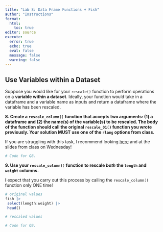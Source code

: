 ```yaml
---
title: "Lab 8: Data Frame Functions + Fish"
author: "Instructions"
format: 
  html:
    toc: true
editor: source
execute: 
  error: true
  echo: true
  eval: false
  message: false
  warning: false
---
```


## Use Variables within a Dataset

Suppose you would like for your `rescale()` function to perform operations on a **variable within a dataset**. Ideally, your function would take in a dataframe and a variable name as inputs and return a dataframe where the variable has been rescaled.

**8. Create a `rescale_column()` function that accepts two arguments: (1) a dataframe and (2) the name(s) of the variable(s) to be rescaled. The body of the function should call the original `rescale_01()` function you wrote previously. Your solution MUST use one of the `rlang` options from class.**

::: callout-tip

If you are struggling with this task, I recommend looking [here](https://rlang.r-lib.org/reference/topic-defuse.html) and  at the slides from class on Wednesday!

:::

```r
# Code for Q8.
```

**9. Use your `rescale_column()` function to rescale *both* the `length` and `weight` columns.**

::: callout-warning

I expect that you carry out this process by calling the `rescale_column()` function only ONE time!

:::

```r
# original values
fish |> 
 select(length:weight) |> 
 head()

# rescaled values

# Code for Q9.

```

<!-- Another convenient use of pick() is to make a 2d table of counts. Here we count using all the variables in the rows and columns, then use pivot_wider() to rearrange the counts into a grid: -->

<!-- # https://twitter.com/pollicipes/status/1571606508944719876 -->
<!-- count_wide <- function(data, rows, cols) { -->
<!--   data |>  -->
<!--     count(pick(c({{ rows }}, {{ cols }}))) |>  -->
<!--     pivot_wider( -->
<!--       names_from = {{ cols }},  -->
<!--       values_from = n, -->
<!--       names_sort = TRUE, -->
<!--       values_fill = 0 -->
<!--     ) -->
<!-- } -->

<!-- It’s straightforward to add more variables to the mix. For example, maybe you want an easy way to eyeball whether or not a dataset is linear by overlaying a smooth line and a straight line: -->

<!-- # https://twitter.com/tyler_js_smith/status/1574377116988104704 -->
<!-- linearity_check <- function(df, x, y) { -->
<!--   df |> -->
<!--     ggplot(aes(x = {{ x }}, y = {{ y }})) + -->
<!--     geom_point() + -->
<!--     geom_smooth(method = "loess", formula = y ~ x, color = "red", se = FALSE) + -->
<!--     geom_smooth(method = "lm", formula = y ~ x, color = "blue", se = FALSE)  -->
<!-- } -->
